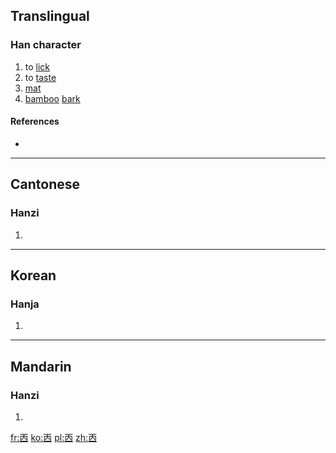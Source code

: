 ==Translingual==

===Han character===
{{Han char|rn=1|rad=一|as=05|sn=6|four=10600|canj=MOW}}

# to [[lick]]
# to [[taste]]
# [[mat]]
# [[bamboo]] [[bark]]

====References====
* {{Han ref|kx=0078.030|hdz=10019.020|uh=3401|ud=13313}}

----

==Cantonese==

===Hanzi===
{{yue-hanzi|jyut=[[tim2]]|y=tim2}}

# {{defn|lang=yue|sort=一05}}

----

==Korean==

===Hanja===
{{ko-hanja|hangeul=첨|rv=cheom|mr=ch'ŏm|y=chem|eumhun=핥다|ehrv=halthda|ehmr=halta|ehy=halthta}}

# {{defn|lang=ko|sort=一05}}

----

==Mandarin==

===Hanzi===
{{cmn-hanzi|pin=[[tiǎn]] ([[tian3]]), [[tiàn]] ([[tian4]])|wg=t'ien<sup>3</sup>, t'ien<sup>4</sup>}}

# {{defn|lang=cmn|sort=一05}}

[[fr:㐁]]
[[ko:㐁]]
[[pl:㐁]]
[[zh:㐁]]